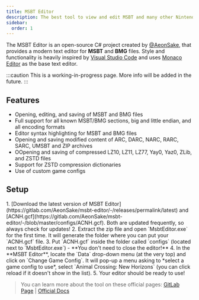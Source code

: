 ```yaml
---
title: MSBT Editor
description: The best tool to view and edit MSBT and many other Nintendo files
sidebar:
  order: 1
---
```



The MSBT Editor is an open-source C# project created by [@AeonSake](https://gitlab.com/AeonSake), that provides a modern text editor for **MSBT** and **BMG** files. Style and functionality is heavily inspired by [Visual Studio Code](https://code.visualstudio.com/) and uses [Monaco Editor](https://microsoft.github.io/monaco-editor/) as the base text editor.

:::caution
This is a working-in-progress page. More info will be added in the future.
:::

## Features
- Opening, editing, and saving of MSBT and BMG files
- Full support for all known MSBT/BMG sections, big and little endian, and all encoding formats
- Editor syntax highlighting for MSBT and BMG files
- Opening and saving modified content of ARC, DARC, NARC, RARC, SARC, UMSBT and ZIP archives
- OOpening and saving of compressed LZ10, LZ11, LZ77, Yay0, Yaz0, ZLib, and ZSTD files
- Support for ZSTD compression dictionaries
- Use of custom game configs

## Setup
<Steps>
1. [Download the latest version of MSBT Editor](https://gitlab.com/AeonSake/msbt-editor/-/releases/permalink/latest) and [ACNH.gcf](https://gitlab.com/AeonSake/msbt-editor/-/blob/master/configs/ACNH.gcf). Both are updated frequently, so always check for updates!
2. Extract the zip file and open `MsbtEditor.exe` for the first time. It will generate the folder where you can put your `ACNH.gcf` file. 
3. Put `ACNH.gcf` inside the folder called `configs` (located next to `MsbtEditor.exe`) - **You don't need to close the editor!**
4. In the **MSBT Editor**, locate the `Data` drop-down menu (at the very top) and click on `Change Game Config`. It will pop-up a menu asking to *select a game config to use*, select `Animal Crossing: New Horizons` (you can click reload if it doesn't show in the list).
5. Your editor should be ready to use!
</Steps>

> You can learn more about the tool on these official pages:
> [GitLab Page](https://gitlab.com/AeonSake/msbt-editor) | [Official Docs](https://gitlab.com/AeonSake/msbt-editor/-/tree/master/doc)
